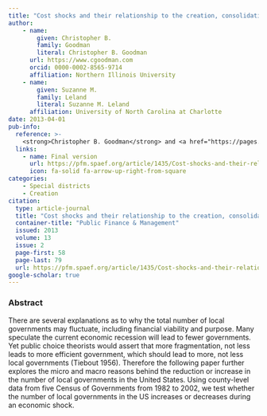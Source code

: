 ```yaml
---
title: "Cost shocks and their relationship to the creation, consolidation and dissolution of US local governments"
author: 
    - name: 
        given: Christopher B.
        family: Goodman
        literal: Christopher B. Goodman
      url: https://www.cgoodman.com
      orcid: 0000-0002-8565-9714
      affiliation: Northern Illinois University
    - name: 
        given: Suzanne M.
        family: Leland
        literal: Suzanne M. Leland
      affiliation: University of North Carolina at Charlotte
date: 2013-04-01
pub-info:
  reference: >-
    <strong>Christopher B. Goodman</strong> and <a href="https://pages.charlotte.edu/suzanne-leland/">Suzanne M. Leland</a>. (2013). “Cost shocks and their relationship to the creation, consolidation and dissolution of US local governments,” <em>Public Finance & Management</em> 13 (2): 58-79
  links:
    - name: Final version
      url: https://pfm.spaef.org/article/1435/Cost-shocks-and-their-relationship-to-the-creation-consolidation-and-dissolution-of-US-local-governments
      icon: fa-solid fa-arrow-up-right-from-square
categories:
    - Special districts
    - Creation
citation:
  type: article-journal
  title: "Cost shocks and their relationship to the creation, consolidation and dissolution of US local governments"
  container-title: "Public Finance & Management"
  issued: 2013
  volume: 13
  issue: 2
  page-first: 58
  page-last: 79
  url: https://pfm.spaef.org/article/1435/Cost-shocks-and-their-relationship-to-the-creation-consolidation-and-dissolution-of-US-local-governments
google-scholar: true
---
```


### Abstract
There are several explanations as to why the total number of local governments may fluctuate, including financial viability and purpose. Many speculate the current economic recession will lead to fewer governments. Yet public choice theorists would assert that more fragmentation, not less leads to more efficient government, which should lead to more, not less local governments (Tiebout 1956). Therefore the following paper further explores the micro and macro reasons behind the reduction or increase in the number of local governments in the United States. Using county-level data from five Census of Governments from 1982 to 2002, we test whether the number of local governments in the US increases or decreases during an economic shock.